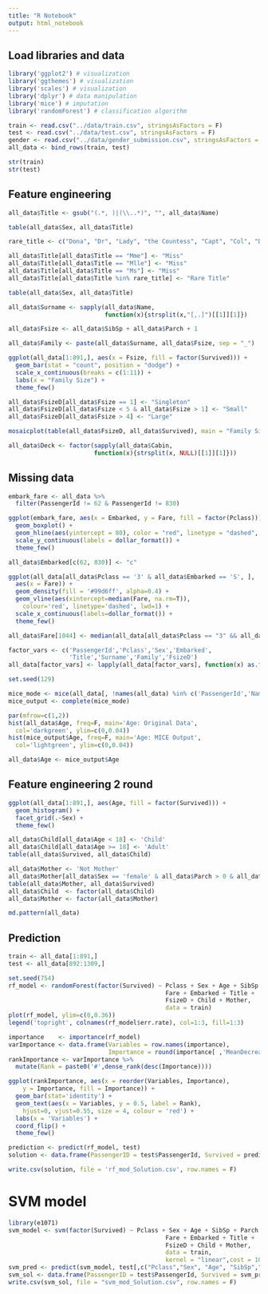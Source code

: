 ```yaml
---
title: "R Notebook"
output: html_notebook
---
```


## Load libraries and data
```r
library('ggplot2') # visualization
library('ggthemes') # visualization
library('scales') # visualization
library('dplyr') # data manipulation
library('mice') # imputation
library('randomForest') # classification algorithm
```

```r
train <- read.csv("../data/train.csv", stringsAsFactors = F)
test <- read.csv("../data/test.csv", stringsAsFactors = F)
gender <- read.csv("../data/gender_submission.csv", stringsAsFactors = F)
all_data <- bind_rows(train, test)

str(train)
str(test)
```

## Feature engineering
```r
all_data$Title <- gsub("(.*, )|(\\..*)", "", all_data$Name)

table(all_data$Sex, all_data$Title)

rare_title <- c("Dona", "Dr", "Lady", "the Countess", "Capt", "Col", "Don", "Jonkheer", "Major","Sir", "Rev")

all_data$Title[all_data$Title == "Mme"] <- "Miss"
all_data$Title[all_data$Title == "Mlle"] <- "Miss"
all_data$Title[all_data$Title == "Ms"] <- "Miss"
all_data$Title[all_data$Title %in% rare_title] <- "Rare Title"

table(all_data$Sex, all_data$Title)

all_data$Surname <- sapply(all_data$Name, 
                           function(x){strsplit(x,"[,.]")[[1]][1]})

all_data$Fsize <- all_data$SibSp + all_data$Parch + 1

all_data$Family <- paste(all_data$Surname, all_data$Fsize, sep = "_")

ggplot(all_data[1:891,], aes(x = Fsize, fill = factor(Survived))) +
  geom_bar(stat = "count", position = "dodge") +
  scale_x_continuous(breaks = c(1:11)) +
  labs(x = "Family Size") + 
  theme_few()

all_data$FsizeD[all_data$Fsize == 1] <- "Singleton"
all_data$FsizeD[all_data$Fsize < 5 & all_data$Fsize > 1] <- "Small"
all_data$FsizeD[all_data$Fsize > 4] <- "Large"

mosaicplot(table(all_data$FsizeD, all_data$Survived), main = "Family Size by Survival", shade = TRUE)
```

```r
all_data$Deck <- factor(sapply(all_data$Cabin, 
                        function(x){strsplit(x, NULL)[[1]][1]}))

```

## Missing data
```r
embark_fare <- all_data %>% 
  filter(PassengerId != 62 & PassengerId != 830)

ggplot(embark_fare, aes(x = Embarked, y = Fare, fill = factor(Pclass))) +
  geom_boxplot() +
  geom_hline(aes(yintercept = 80), color = "red", linetype = "dashed", lwd = 2) + 
  scale_y_continuous(labels = dollar_format()) +
  theme_few()

all_data$Embarked[c(62, 830)] <- "c"

ggplot(all_data[all_data$Pclass == '3' & all_data$Embarked == 'S', ], 
  aes(x = Fare)) +
  geom_density(fill = '#99d6ff', alpha=0.4) + 
  geom_vline(aes(xintercept=median(Fare, na.rm=T)),
    colour='red', linetype='dashed', lwd=1) +
  scale_x_continuous(labels=dollar_format()) +
  theme_few()

all_data$Fare[1044] <- median(all_data[all_data$Pclass == "3" && all_data$Embarked == "S",]$Fare, na.rm = TRUE)
```

```r
factor_vars <- c('PassengerId','Pclass','Sex','Embarked',
                 'Title','Surname','Family','FsizeD')
all_data[factor_vars] <- lapply(all_data[factor_vars], function(x) as.factor(x))

set.seed(129)

mice_mode <- mice(all_data[, !names(all_data) %in% c('PassengerId','Name','Ticket','Cabin','Family','Surname','Survived')], method = "rf")
mice_output <- complete(mice_mode)

par(mfrow=c(1,2))
hist(all_data$Age, freq=F, main='Age: Original Data', 
  col='darkgreen', ylim=c(0,0.04))
hist(mice_output$Age, freq=F, main='Age: MICE Output', 
  col='lightgreen', ylim=c(0,0.04))

all_data$Age <- mice_output$Age
```

## Feature engineering 2 round
```r
ggplot(all_data[1:891,], aes(Age, fill = factor(Survived))) + 
  geom_histogram() + 
  facet_grid(.~Sex) + 
  theme_few()

all_data$Child[all_data$Age < 18] <- 'Child'
all_data$Child[all_data$Age >= 18] <- 'Adult'
table(all_data$Survived, all_data$Child)

all_data$Mother <- 'Not Mother'
all_data$Mother[all_data$Sex == 'female' & all_data$Parch > 0 & all_data$Age > 18 & all_data$Title != 'Miss'] <- 'Mother'
table(all_data$Mother, all_data$Survived)
all_data$Child  <- factor(all_data$Child)
all_data$Mother <- factor(all_data$Mother)

md.pattern(all_data)
```

## Prediction
```r
train <- all_data[1:891,]
test <- all_data[892:1309,]
```

```r
set.seed(754)
rf_model <- randomForest(factor(Survived) ~ Pclass + Sex + Age + SibSp + Parch + 
                                            Fare + Embarked + Title + 
                                            FsizeD + Child + Mother,
                                            data = train)
plot(rf_model, ylim=c(0,0.36))
legend('topright', colnames(rf_model$err.rate), col=1:3, fill=1:3)
```
```r
importance    <- importance(rf_model)
varImportance <- data.frame(Variables = row.names(importance), 
                            Importance = round(importance[ ,'MeanDecreaseGini'],2))
rankImportance <- varImportance %>%
  mutate(Rank = paste0('#',dense_rank(desc(Importance))))

ggplot(rankImportance, aes(x = reorder(Variables, Importance), 
    y = Importance, fill = Importance)) +
  geom_bar(stat='identity') + 
  geom_text(aes(x = Variables, y = 0.5, label = Rank),
    hjust=0, vjust=0.55, size = 4, colour = 'red') +
  labs(x = 'Variables') +
  coord_flip() + 
  theme_few()
```

```r
prediction <- predict(rf_model, test)
solution <- data.frame(PassengerID = test$PassengerId, Survived = prediction)

write.csv(solution, file = 'rf_mod_Solution.csv', row.names = F)
```

# SVM model
```r
library(e1071)
svm_model <- svm(factor(Survived) ~ Pclass + Sex + Age + SibSp + Parch + 
                                            Fare + Embarked + Title + 
                                            FsizeD + Child + Mother,
                                            data = train,
                                            kernel = "linear",cost = 10)
svm_pred <- predict(svm_model, test[,c("Pclass","Sex", "Age", "SibSp","Parch","Fare","Embarked","Title","FsizeD","Child","Mother")])
svm_sol <- data.frame(PassengerID = test$PassengerId, Survived = svm_pred)
write.csv(svm_sol, file = "svm_mod_Solution.csv", row.names = F)
```


